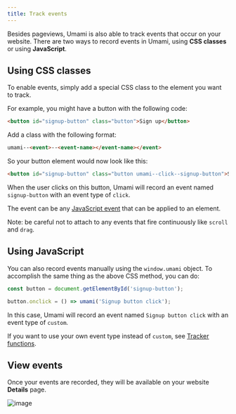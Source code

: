 ```yaml
---
title: Track events
---
```


Besides pageviews, Umami is also able to track events that occur on your website. There are two ways to record
events in Umami, using **CSS classes** or using **JavaScript**.

## Using CSS classes

To enable events, simply add a
special CSS class to the element you want to track.

For example, you might have a button with the following code:

```html
<button id="signup-button" class="button">Sign up</button>
```

Add a class with the following format:

```html
umami--<event>--<event-name></event-name></event>
```

So your button element would now look like this:

```html
<button id="signup-button" class="button umami--click--signup-button">Sign up</button>
```

When the user clicks on this button, Umami will record an event named `signup-button` with an event type of `click`.

The event can be any [JavaScript event](https://developer.mozilla.org/en-US/docs/Web/Events) that can be
applied to an element.

Note: be careful not to attach to any events that fire continuously like `scroll` and `drag`.

## Using JavaScript

You can also record events manually using the `window.umami` object. To accomplish the same thing as the above
CSS method, you can do:

```js
const button = document.getElementById('signup-button');

button.onclick = () => umami('Signup button click');
```

In this case, Umami will record an event named `Signup button click` with an event type of `custom`.

If you want to use your own event type instead of `custom`, see [Tracker functions](/docs/tracker-functions).

## View events

Once your events are recorded, they will be available on your website **Details** page.

![image](/images/docs/v1/events.png)
